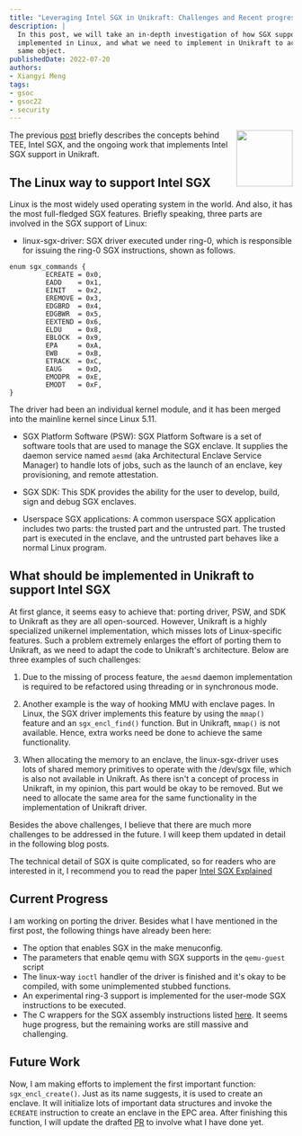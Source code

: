 ```yaml
---
title: "Leveraging Intel SGX in Unikraft: Challenges and Recent progress"
description: |
  In this post, we will take an in-depth investigation of how SGX supported is
  implemented in Linux, and what we need to implement in Unikraft to achieve the
  same object.
publishedDate: 2022-07-20
authors:
- Xiangyi Meng
tags:
- gsoc
- gsoc22
- security
---
```


<img width="100px" src="https://summerofcode.withgoogle.com/assets/media/gsoc-2022-badge.svg" align="right" />

The previous [post](https://unikraft.org/blog/2022-07-05-unikraft-gsoc-intel-sgx/) briefly describes the concepts behind TEE, Intel SGX, and the ongoing work that implements Intel SGX support in Unikraft. 

## The Linux way to support Intel SGX

Linux is the most widely used operating system in the world. 
And also, it has the most full-fledged SGX features. 
Briefly speaking, three parts are involved in the SGX support of Linux:

- linux-sgx-driver: 
SGX driver executed under ring-0, which is responsible for issuing the ring-0 SGX instructions, shown as follows. 

```clike
enum sgx_commands {
         ECREATE = 0x0,
         EADD    = 0x1,
         EINIT   = 0x2,
         EREMOVE = 0x3,
         EDGBRD  = 0x4,
         EDGBWR  = 0x5,
         EEXTEND = 0x6,
         ELDU    = 0x8,
         EBLOCK  = 0x9,
         EPA     = 0xA,
         EWB     = 0xB,
         ETRACK  = 0xC,
         EAUG    = 0xD,
         EMODPR  = 0xE,
         EMODT   = 0xF,
}
 ```
The driver had been an individual kernel module, and it has been merged into the mainline kernel since Linux 5.11.

- SGX Platform Software (PSW): 
SGX Platform Software is a set of software tools that are used to manage the SGX enclave. 
It supplies the daemon service named `aesmd` (aka Architectural Enclave Service Manager) to handle lots of jobs, such as the launch of an enclave, key provisioning, and remote attestation.

- SGX SDK:
This SDK provides the ability for the user to develop, build, sign and debug SGX enclaves.

- Userspace SGX applications:
A common userspace SGX application includes two parts: the trusted part and the untrusted part. 
The trusted part is executed in the enclave, and the untrusted part behaves like a normal Linux program.

## What should be implemented in Unikraft to support Intel SGX
At first glance, it seems easy to achieve that: porting driver, PSW, and SDK to Unikraft as they are all open-sourced.
However, Unikraft is a highly specialized unikernel implementation, which misses lots of Linux-specific features.
Such a problem extremely enlarges the effort of porting them to Unikraft, as we need to adapt the code to Unikraft's architecture.
Below are three examples of such challenges:

1. Due to the missing of process feature, the `aesmd` daemon implementation is required to be refactored using threading or in synchronous mode.

2. Another example is the way of hooking MMU with enclave pages. 
In Linux, the SGX driver implements this feature by using the `mmap()` feature and an `sgx_encl_find()` function. 
But in Unikraft, `mmap()` is not available. Hence, extra works need be done to achieve the same functionality.

3. When allocating the memory to an enclave, the linux-sgx-driver uses lots of shared memory primitives to operate with the /dev/sgx file, which is also not available in Unikraft. 
As there isn't a concept of process in Unikraft, in my opinion, this part would be okay to be removed. 
But we need to allocate the same area for the same functionality in the implementation of Unikraft driver.

Besides the above challenges, I believe that there are much more challenges to be addressed in the future.
I will keep them updated in detail in the following blog posts.

The technical detail of SGX is quite complicated, so for readers who are interested in it, I recommend you to read the paper [Intel SGX Explained
](https://eprint.iacr.org/2016/086.pdf)

## Current Progress
I am working on porting the driver. 
Besides what I have mentioned in the first post, the following things have already been here:
- The option that enables SGX in the make menuconfig.
- The parameters that enable qemu with SGX supports in the `qemu-guest` script
- The linux-way `ioctl` handler of the driver is finished and it's okay to be compiled, with some unimplemented stubbed functions. 
- An experimental ring-3 support is implemented for the user-mode SGX instructions to be executed.
- The C wrappers for the SGX assembly instructions listed [here](#the-linux-way-to-support-intel-sgx).
It seems huge progress, but the remaining works are still massive and challenging.

## Future Work
Now, I am making efforts to implement the first important function: `sgx_encl_create()`. 
Just as its name suggests, it is used to create an enclave. 
It will initialize lots of important data structures and invoke the `ECREATE` instruction to create an enclave in the EPC area.
After finishing this function, I will update the drafted [PR](https://github.com/unikraft/unikraft/pull/474) to involve what I have done yet.
